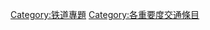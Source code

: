 {{catmore1|[[Wikipedia:铁道专题|Wikipedia:铁道专题]]}}
{{Articles by Importance|topic=铁道|project=铁道|format=toc}}
{{CategoryTOC}}
{{cat importance | topic=铁道|class=:各|sort=铁道}}
{{emptycat}}

[[Category:铁道專題|Category:铁道專題]]
[[Category:各重要度交通條目|Category:各重要度交通條目]]